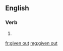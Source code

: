 ==English==

===Verb===
{{head|en}}

# {{past participle of|give out|lang=en}}

[[fr:given out]]
[[mg:given out]]